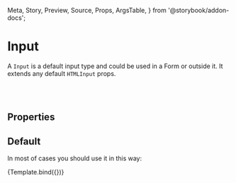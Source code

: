 <!---Badge.stories.mdx --->

  Meta,
  Story,
  Preview,
  Source,
  Props,
  ArgsTable,
} from '@storybook/addon-docs';


<Meta title="Components/Elements/Input" component={Input} />


# Input

<Source language="jsx" code="import { Input } from 'bycoders-ui-react'" />

A `Input` is a default input type and could be used in a Form or outside it. It extends
any default `HTMLInput` props.

<br></br>

## Properties

<ArgsTable of={Input} />

## Default

In most of cases you should use it in this way:

<Preview>
  <Story
    name="Default"
    args={{
      label: 'Some Label',
      name: 'input-name',
      caption: 'Some Caption',
      disabled: false,
      type: 'text'
    }}
  >
    {Template.bind({})}
  </Story>
</Preview>

<ArgsTable story="Default" />
